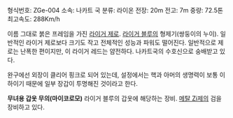 형식번호: ZGe-004 
소속: 나카트 국 
분류: 라이온 
전장: 20m 
전고: 7m 
중량: 72.5톤 
최고속도: 288Km/h 

이름 그대로 붉은 프레임을 가진 [[라이거 제로]]. [[라이거 블루]]의 형제기(쌍둥이의 누이). 일반적인 라이거 제로보다 크기도 작고 전체적인 성능과 파워도 떨어진다. 일반적으로 제로는 난폭한 편이지만, 이 라이거 레드는 얌전하다. 나카트국의 수호신으로 숭배받고 있다. 

완구에선 외장이 클리어 핑크로 되어 있는데, 설정에서는 핵과 아머의 생명력이 보통 이하이기 때문에 일부 장갑이 투명해진 것이라고 한다.

'''무녀용 갑옷 무의(마이코로모)'''
라이거 블루의 갑옷에 해당하는 장비. [[메탈 Zi]]제의 검을 장비하고 있다.
